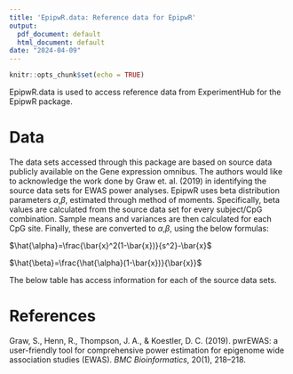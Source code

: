 ```yaml
---
title: 'EpipwR.data: Reference data for EpipwR'
output:
  pdf_document: default
  html_document: default
date: "2024-04-09"
---
```


```r
knitr::opts_chunk$set(echo = TRUE)
```

EpipwR.data is used to access reference data from ExperimentHub for the EpipwR package.

# Data

The data sets accessed through this package are based on source data publicly available on the Gene expression omnibus. The authors would like to acknowledge the work done by Graw et. al. (2019) in identifying the source data sets for EWAS power analyses. EpipwR uses beta distribution parameters $\alpha$,$\beta$, estimated through method of moments. Specifically, beta values are calculated from the source data set for every subject/CpG combination. Sample means and variances are then calculated for each CpG site. Finally, these are converted to $\alpha$,$\beta$, using the below formulas:

$\hat{\alpha}=\frac{\bar{x}^2(1-\bar{x})}{s^2}-\bar{x}$

$\hat{\beta}=\frac{\hat{\alpha}(1-\bar{x})}{\bar{x}}$

The below table has access information for each of the source data sets.

```{=tex}
\begin{table}[h]
\begin{tabular}{lll}
\hline
Tissue Type              & Accession Number & Reference                                 \\\hline\hline
Saliva                   & GSE92767         & (Hong et al., 2017)                       \\
Lymphoma                 & GSE42372         & (Matsunaga et al., 2014)                  \\
Placenta                 & GSE62733         & (Kawai et al., 2015)                      \\
Liver                    & GSE61258         & (Horvath et al., 2014)                    \\
Colon                    & GSE77718         & (McInnes et al., 2017)                    \\
Blood (Adults)           & GSE42861         & (Kular et al., 2018; Y. Liu et al., 2013) \\
Blood (Children)         & GSE83334         & (Urdinguio et al., 2016)                  \\
Blood (Newborns)         & GSE82273         & (Markunas et al., 2016)                   \\
Cord-blood (whole blood) & GSE69176         &                                           \\
Cord-blood (PBMC)        & GSE110128        & (Langie et al., 2018)                     \\
Adult (PBMC)             & GSE67170         & (Y. H. Zhang et al., 2018)                \\
Sperm                    & GSE114753        & (Jenkins et al., 2017)                    \\ \hline
\end{tabular}
\end{table}
```
# References

Graw, S., Henn, R., Thompson, J. A., & Koestler, D. C. (2019). pwrEWAS: a user-friendly tool for comprehensive power estimation for epigenome wide association studies (EWAS). *BMC Bioinformatics*, 20(1), 218--218.

